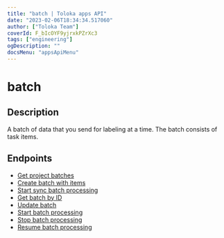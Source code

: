 ```yaml
---
title: "batch | Toloka apps API"
date: "2023-02-06T18:34:34.517060"
author: ["Toloka Team"]
coverId: F_bIcOYF9yjrxkPZrXc3
tags: ["engineering"]
ogDescription: ""
docsMenu: "appsApiMenu"
---
```


# batch

## Description

A batch of data that you send for labeling at a time. The batch consists of task items.

## Endpoints

- [Get project batches](/docs-new/apps-api/ref/batch/app-projectsapp_project_idbatches-get)
- [Create batch with items](/docs-new/apps-api/ref/batch/app-projectsapp_project_idbatches-post)
- [Start sync batch processing](/docs-new/apps-api/ref/batch/app-projectsapp_project_idbatchessync-post)
- [Get batch by ID](/docs-new/apps-api/ref/batch/app-projectsapp_project_idbatchesbatch_id-get)
- [Update batch](/docs-new/apps-api/ref/batch/app-projectsapp_project_idbatchesbatch_id-patch)
- [Start batch processing](/docs-new/apps-api/ref/batch/app-projectsapp_project_idbatchesbatch_idstart-post)
- [Stop batch processing](/docs-new/apps-api/ref/batch/app-projectsapp_project_idbatchesbatch_idstop-post)
- [Resume batch processing](/docs-new/apps-api/ref/batch/app-projectsapp_project_idbatchesbatch_idresume-post)
